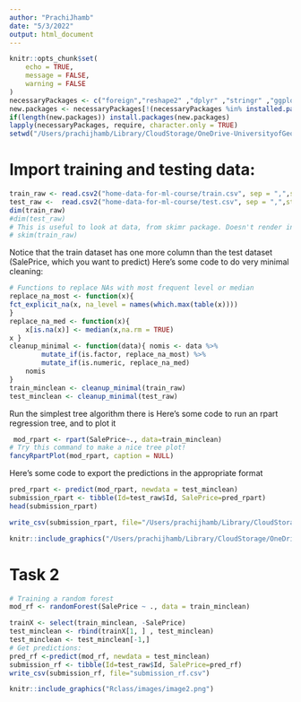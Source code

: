 ```yaml
---
author: "PrachiJhamb"
date: "5/3/2022"
output: html_document
---
```


```r
knitr::opts_chunk$set(
	echo = TRUE,
	message = FALSE,
	warning = FALSE
)
necessaryPackages <- c("foreign","reshape2" ,"dplyr" ,"stringr" ,"ggplot2" ,"stargazer" ,"readr" ,"haven","broom","huxtable","wbstats","viridis","Hmisc","fastmatrix","GGally","cowplot","tidyverse", "caret", "skimr", "rpart", "randomForest", "rattle", "neuralnet", "nnet")  
new.packages <- necessaryPackages[!(necessaryPackages %in% installed.packages()[,"Package"])]
if(length(new.packages)) install.packages(new.packages)
lapply(necessaryPackages, require, character.only = TRUE)
setwd("/Users/prachijhamb/Library/CloudStorage/OneDrive-UniversityofGeorgia/Rclass/")
```

# Import training and testing data:
```r
train_raw <- read.csv2("home-data-for-ml-course/train.csv", sep = ",",stringsAsFactors = TRUE)
test_raw <-  read.csv2("home-data-for-ml-course/test.csv", sep = ",",stringsAsFactors = TRUE)
dim(train_raw)
#dim(test_raw)
# This is useful to look at data, from skimr package. Doesn't render in latex though.
# skim(train_raw)
```
Notice that the train dataset has one more column than the test dataset (SalePrice, which you want to predict)
Here’s some code to do very minimal cleaning:

```r
# Functions to replace NAs with most frequent level or median
replace_na_most <- function(x){
fct_explicit_na(x, na_level = names(which.max(table(x))))
}
replace_na_med <- function(x){
    x[is.na(x)] <- median(x,na.rm = TRUE)
x }
cleanup_minimal <- function(data){ nomis <- data %>%
        mutate_if(is.factor, replace_na_most) %>%
        mutate_if(is.numeric, replace_na_med)
    nomis
}
train_minclean <- cleanup_minimal(train_raw)
test_minclean <- cleanup_minimal(test_raw)
```
Run the simplest tree algorithm there is
Here’s some code to run an rpart regression tree, and to plot it

```r
 mod_rpart <- rpart(SalePrice~., data=train_minclean) 
# Try this command to make a nice tree plot!
fancyRpartPlot(mod_rpart, caption = NULL)
```
Here’s some code to export the predictions in the appropriate format
```r
pred_rpart <- predict(mod_rpart, newdata = test_minclean) 
submission_rpart <- tibble(Id=test_raw$Id, SalePrice=pred_rpart) 
head(submission_rpart)
```

```r
write_csv(submission_rpart, file="/Users/prachijhamb/Library/CloudStorage/OneDrive-UniversityofGeorgia/Rclass/submission_rpart.csv")
```


```r
knitr::include_graphics("/Users/prachijhamb/Library/CloudStorage/OneDrive-UniversityofGeorgia/Rclass/images/image1.png")
```

# Task 2
```r
# Training a random forest
mod_rf <- randomForest(SalePrice ~ ., data = train_minclean)

trainX <- select(train_minclean, -SalePrice)
test_minclean <- rbind(trainX[1, ] , test_minclean)
test_minclean <- test_minclean[-1,]
# Get predictions:
pred_rf <-predict(mod_rf, newdata = test_minclean)
submission_rf <- tibble(Id=test_raw$Id, SalePrice=pred_rf)
write_csv(submission_rf, file="submission_rf.csv")
```

```r
knitr::include_graphics("Rclass/images/image2.png")
```



